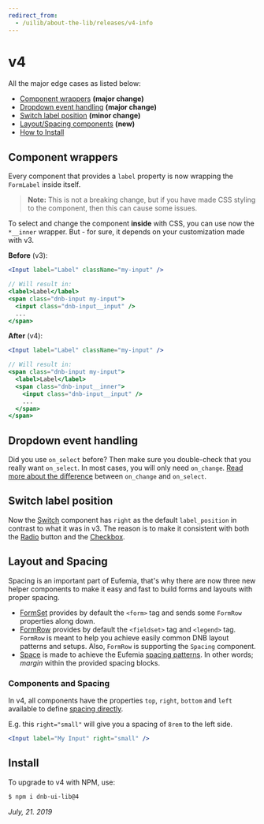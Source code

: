 ```yaml
---
redirect_from:
  - /uilib/about-the-lib/releases/v4-info
---
```


# v4

All the major edge cases as listed below:

- [Component wrappers](#component-wrappers) **(major change)**
- [Dropdown event handling](#dropdown-event-handling) **(major change)**
- [Switch label position](#switch-label-position) **(minor change)**
- [Layout/Spacing components](#layout-and-spacing) **(new)**
- [How to Install](#install)

## Component wrappers

Every component that provides a `label` property is now wrapping the `FormLabel` inside itself.

> **Note:** This is not a breaking change, but if you have made CSS styling to the component, then this can cause some issues.

To select and change the component **inside** with CSS, you can use now the `*__inner` wrapper. But - for sure, it depends on your customization made with v3.

**Before** (v3):

```jsx
<Input label="Label" className="my-input" />

// Will result in:
<label>Label</label>
<span class="dnb-input my-input">
  <input class="dnb-input__input" />
  ...
</span>
```

**After** (v4):

```jsx
<Input label="Label" className="my-input" />

// Will result in:
<span class="dnb-input my-input">
  <label>Label</label>
  <span class="dnb-input__inner">
    <input class="dnb-input__input" />
    ...
  </span>
</span>
```

## Dropdown event handling

Did you use `on_select` before? Then make sure you double-check that you really want `on_select`. In most cases, you will only need `on_change`. [Read more about the difference](/uilib/components/dropdown/events) between `on_change` and `on_select`.

## Switch label position

Now the [Switch](/uilib/components/switch) component has `right` as the default `label_position` in contrast to what it was in v3. The reason is to make it consistent with both the [Radio](/uilib/components/radio) button and the [Checkbox](/uilib/components/checkbox).

## Layout and Spacing

Spacing is an important part of Eufemia, that's why there are now three new helper components to make it easy and fast to build forms and layouts with proper spacing.

- [FormSet](/uilib/layout/form-set) provides by default the `<form>` tag and sends some `FormRow` properties along down.
- [FormRow](/uilib/layout/form-row) provides by default the `<fieldset>` tag and `<legend>` tag. `FormRow` is meant to help you achieve easily common DNB layout patterns and setups. Also, `FormRow` is supporting the `Spacing` component.
- [Space](/uilib/layout/space) is made to achieve the Eufemia [spacing patterns](/uilib/usage/layout/spacing#spacing-helpers). In other words; _margin_ within the provided spacing blocks.

### Components and Spacing

In v4, all components have the properties `top`, `right`, `bottom` and `left` available to define [spacing directly](/uilib/layout/space#components-and-spacing).

E.g. this `right="small"` will give you a spacing of `8rem` to the left side.

```jsx
<Input label="My Input" right="small" />
```

## Install

To upgrade to v4 with NPM, use:

```bash
$ npm i dnb-ui-lib@4
```

_July, 21. 2019_
